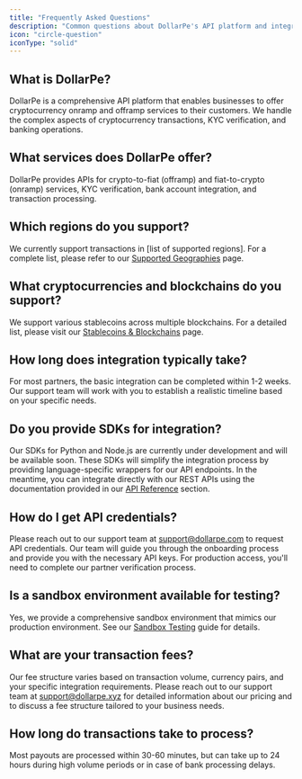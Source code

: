 ```yaml
---
title: "Frequently Asked Questions"
description: "Common questions about DollarPe's API platform and integration process"
icon: "circle-question"
iconType: "solid"
---
```


<Accordion title="General Questions">

## What is DollarPe?

DollarPe is a comprehensive API platform that enables businesses to offer cryptocurrency onramp and offramp services to their customers. We handle the complex aspects of cryptocurrency transactions, KYC verification, and banking operations.

## What services does DollarPe offer?

DollarPe provides APIs for crypto-to-fiat (offramp) and fiat-to-crypto (onramp) services, KYC verification, bank account integration, and transaction processing.

## Which regions do you support?

We currently support transactions in [list of supported regions]. For a complete list, please refer to our [Supported Geographies](/guides/support/geographies) page.

## What cryptocurrencies and blockchains do you support?

We support various stablecoins across multiple blockchains. For a detailed list, please visit our [Stablecoins & Blockchains](/guides/support/stablecoins_and_blockchains) page.

</Accordion>

<Accordion title="Integration & Technical Questions">

## How long does integration typically take?

For most partners, the basic integration can be completed within 1-2 weeks. Our support team will work with you to establish a realistic timeline based on your specific needs.

## Do you provide SDKs for integration?

Our SDKs for Python and Node.js are currently under development and will be available soon. These SDKs will simplify the integration process by providing language-specific wrappers for our API endpoints. In the meantime, you can integrate directly with our REST APIs using the documentation provided in our [API Reference](/api-reference/overview/introduction) section.

## How do I get API credentials?

Please reach out to our support team at support@dollarpe.com to request API credentials. Our team will guide you through the onboarding process and provide you with the necessary API keys. For production access, you'll need to complete our partner verification process.

## Is a sandbox environment available for testing?

Yes, we provide a comprehensive sandbox environment that mimics our production environment. See our [Sandbox Testing](/guides/sandbox-testing) guide for details.

</Accordion>

<Accordion title="Transactions & Processing">

## What are your transaction fees?

Our fee structure varies based on transaction volume, currency pairs, and your specific integration requirements. Please reach out to our support team at support@dollarpe.xyz for detailed information about our pricing and to discuss a fee structure tailored to your business needs.

## How long do transactions take to process?

Most payouts are processed within 30-60 minutes, but can take up to 24 hours during high volume periods or in case of bank processing delays.
</Accordion>
